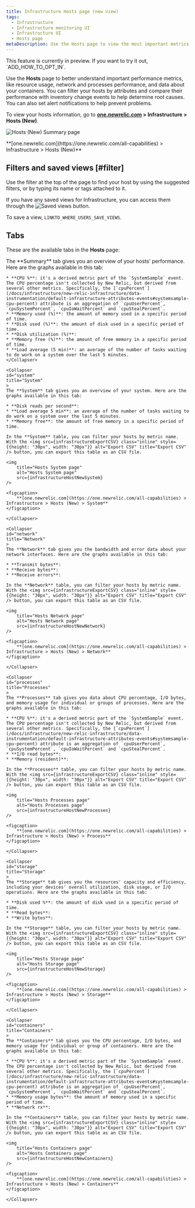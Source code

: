 ```yaml
---
title: Infrastructure Hosts page (new view)
tags:
  - Infrastructure
  - Infrastructure monitoring UI
  - Infrastructure UI
  - Hosts page
metaDescription: Use the Hosts page to view the most important metrics from across your server/host environment.
---
```











<Callout title="PREVIEW FEATURE">
    This feature is currently in preview. If you want to try it out, `ADD_HOW_TO_OPT_IN`.
</Callout>

Use the **Hosts** page to better understand important performance metrics, like resource usage, network and processes performance, and data about your containers. You can filter your hosts by attributes and compare their performance with inventory change events to help determine root causes. You can also set alert notifications to help prevent problems.

To view your hosts information, go to **[one.newrelic.com](https://one.newrelic.com/all-capabilities) > Infrastructure > Hosts (New)**.

<img
  title="Hosts (New) Summary page"
  alt="Hosts (New) Summary page"
  src={infrastructureHostsNewSummary}
/>

<figcaption>
  **[one.newrelic.com](https://one.newrelic.com/all-capabilities) > Infrastructure > Hosts (New)**
</figcaption>

## Filters and saved views [#filter]

Use the filter at the top of the page to find your host by using the suggested filters, or by typing its name or tags attached to it.

If you have any saved views for Infrastructure, you can access them through the <img src={infrastructureSavedViewsBttn} class="inline" alt="Saved views" title="Saved views" /> button.

To save a view, `LINKTO_WHERE_USERS_SAVE_VIEWS`.

## Tabs

These are the available tabs in the **Hosts** page:

<CollapserGroup>
    <Collapser
    id="summary"
    title="Summary"
    >
    The **Summary** tab gives you an overview of your hosts' performance. Here are the graphs available in this tab:

    * **CPU %**: it's a derived metric part of the `SystemSample` event. The CPU percentage isn't collected by New Relic, but derived from several other metrics. Specifically, the [`cpuPercent`](/docs/infrastructure/new-relic-infrastructure/data-instrumentation/default-infrastructure-attributes-events#systemsample-cpu-percent) attribute is an aggregation of `cpuUserPercent`, `cpuSystemPercent`, `cpuIoWaitPercent` and `cpuStealPercent`.
    * **Memory used (%)**: the amount of memory used in a specific period of time.
    * **Disk used (%)**: the amount of disk used in a specific period of time.
    * **Disk utilization (%)**:
    * **Memory free (%)**: the amount of free memory in a specific period of time.
    * **Load average (5 min)**: an average of the number of tasks waiting to do work on a system over the last 5 minutes.
    </Collapser>

    <Collapser
    id="system"
    title="System"
    >
    The **System** tab gives you an overview of your system. Here are the graphs available in this tab:

    * **Disk reads per second**: 
    * **Load average 5 min**: an average of the number of tasks waiting to do work on a system over the last 5 minutes.
    * **Memory free**: the amount of free memory in a specific period of time.

    In the **System** table, you can filter your hosts by metric name. With the <img src={infrastructureExportCSV} class="inline" style={{height: "30px", width: "30px"}} alt="Export CSV" title="Export CSV" /> button, you can export this table as an CSV file.

    <img
        title="Hosts System page"
        alt="Hosts System page"
        src={infrastructureHostNewSystem}
    />

    <figcaption>
        **[one.newrelic.com](https://one.newrelic.com/all-capabilities) > Infrastructure > Hosts (New) > System**
    </figcaption>

    </Collapser>

    <Collapser
    id="network"
    title="Network"
    >
    The **Network** tab gives you the bandwidth and error data about your network interfaces. Here are the graphs available in this tab:
    
    * **Transmit bytes**:
    * **Receive bytes**:
    * **Receive errors**:

    In the **Network** table, you can filter your hosts by metric name. With the <img src={infrastructureExportCSV} class="inline" style={{height: "30px", width: "30px"}} alt="Export CSV" title="Export CSV" /> button, you can export this table as an CSV file.

    <img
        title="Hosts Network page"
        alt="Hosts Network page"
        src={infrastructureHostNewNetwork}
    />

    <figcaption>
        **[one.newrelic.com](https://one.newrelic.com/all-capabilities) > Infrastructure > Hosts (New) > Network**
    </figcaption>

    </Collapser>

    <Collapser
    id="processes"
    title="Processes"
    >
    The **Processes** tab gives you data about CPU percentage, I/O bytes, and memory usage for individual or groups of processes. Here are the graphs available in this tab:
    
    * **CPU %**: it's a derived metric part of the `SystemSample` event. The CPU percentage isn't collected by New Relic, but derived from several other metrics. Specifically, the [`cpuPercent`](/docs/infrastructure/new-relic-infrastructure/data-instrumentation/default-infrastructure-attributes-events#systemsample-cpu-percent) attribute is an aggregation of `cpuUserPercent`, `cpuSystemPercent`, `cpuIoWaitPercent` and `cpuStealPercent`.
    * **I/O read bytes**:
    * **Memory (resident)**:

    In the **Processes** table, you can filter your hosts by metric name. With the <img src={infrastructureExportCSV} class="inline" style={{height: "30px", width: "30px"}} alt="Export CSV" title="Export CSV" /> button, you can export this table as an CSV file.

    <img
        title="Hosts Processes page"
        alt="Hosts Processes page"
        src={infrastructureHostNewProcesses}
    />

    <figcaption>
        **[one.newrelic.com](https://one.newrelic.com/all-capabilities) > Infrastructure > Hosts (New) > Process**
    </figcaption>

    </Collapser>

    <Collapser
    id="storage"
    title="Storage"
    >
    The **Storage** tab gives you the resources' capacity and efficiency, including your devices' overall utilization, disk usage, or I/O operations. Here are the graphs available in this tab:

    * **Disk used %**: the amount of disk used in a specific period of time.
    * **Read bytes**:
    * **Write bytes**:

    In the **Storage** table, you can filter your hosts by metric name. With the <img src={infrastructureExportCSV} class="inline" style={{height: "30px", width: "30px"}} alt="Export CSV" title="Export CSV" /> button, you can export this table as an CSV file.

    <img
        title="Hosts Storage page"
        alt="Hosts Storage page"
        src={infrastructureHostNewStorage}
    />

    <figcaption>
        **[one.newrelic.com](https://one.newrelic.com/all-capabilities) > Infrastructure > Hosts (New) > Storage**
    </figcaption>

    </Collapser>

    <Collapser
    id="containers"
    title="Containers"
    >
    The **Containers** tab gives you the CPU percentage, I/O bytes, and memory usage for individual or group of containers. Here are the graphs available in this tab:

    * **CPU %**: it's a derived metric part of the `SystemSample` event. The CPU percentage isn't collected by New Relic, but derived from several other metrics. Specifically, the [`cpuPercent`](/docs/infrastructure/new-relic-infrastructure/data-instrumentation/default-infrastructure-attributes-events#systemsample-cpu-percent) attribute is an aggregation of `cpuUserPercent`, `cpuSystemPercent`, `cpuIoWaitPercent` and `cpuStealPercent`.
    * **Memory usage bytes**: the amount of memory used in a specific period of time.
    * **Network rx**:

    In the **Containers** table, you can filter your hosts by metric name. With the <img src={infrastructureExportCSV} class="inline" style={{height: "30px", width: "30px"}} alt="Export CSV" title="Export CSV" /> button, you can export this table as an CSV file.

    <img
        title="Hosts Containers page"
        alt="Hosts Containers page"
        src={infrastructureHostNewContainers}
    />

    <figcaption>
        **[one.newrelic.com](https://one.newrelic.com/all-capabilities) > Infrastructure > Hosts (New) > Containers**
    </figcaption>

    </Collapser>
</CollapserGroup>
